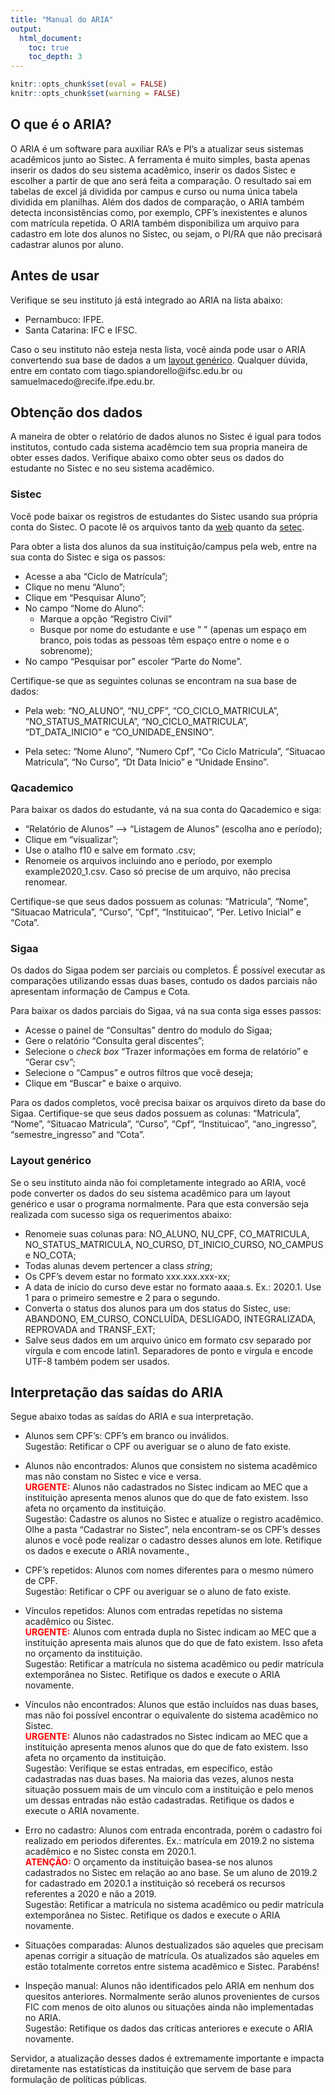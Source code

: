 ```yaml
---
title: "Manual do ARIA"
output:
  html_document:
    toc: true
    toc_depth: 3
---
```


```r
knitr::opts_chunk$set(eval = FALSE)
knitr::opts_chunk$set(warning = FALSE)
```

## O que é o ARIA?

O ARIA é um software para auxiliar RA's e PI's a atualizar seus sistemas acadêmicos junto ao Sistec. A ferramenta é muito simples, basta apenas inserir os dados do seu sistema acadêmico, inserir os dados Sistec e escolher a partir de que ano será feita a comparação. O resultado sai em tabelas de excel já dividida por campus e curso ou numa única tabela dividida em planilhas.
Além dos dados de comparação, o ARIA também detecta inconsistências como, por exemplo, CPF's inexistentes e alunos com matrícula repetida. O ARIA também disponibiliza um arquivo para cadastro em lote dos alunos no Sistec, ou sejam, o PI/RA que não precisará cadastrar alunos por aluno.   

## Antes de usar

Verifique se seu instituto já está integrado ao ARIA na lista abaixo:

 - Pernambuco: IFPE.
 - Santa Catarina: IFC e IFSC.
 
Caso o seu instituto não esteja nesta lista, você ainda pode usar o ARIA convertendo sua base de dados a um [layout genérico](#generic_rfept). Qualquer dúvida, entre em contato com tiago.spiandorello@ifsc.edu.br ou samuelmacedo@recife.ifpe.edu.br.

## Obtenção dos dados

A maneira de obter o relatório de dados alunos no Sistec é igual para todos institutos, contudo cada sistema acadêmcio tem sua propria maneira de obter esses dados. Verifique abaixo como obter seus os dados do estudante no Sistec e no seu sistema acadêmico. 

### Sistec

Você pode baixar os registros de estudantes do Sistec usando sua própria conta do Sistec. O pacote lê os arquivos tanto da [web](https://sistec.mec.gov.br/) quanto da  [setec](http://portal.mec.gov.br/setec-secretaria-de-educacao-profissional-e-tecnologica). 

Para obter a lista dos alunos da sua instituição/campus pela web, entre na sua conta do Sistec e siga os passos:
 
- Acesse a aba "Ciclo de Matrícula";
- Clique no menu "Aluno";
- Clique em "Pesquisar Aluno";
- No campo "Nome do Aluno":
	- Marque a opção "Registro Civil"
	- Busque por nome do estudante e use " " (apenas um espaço em branco, pois todas as pessoas têm espaço entre o nome e o sobrenome);
- No campo "Pesquisar por" escoler "Parte do Nome".

Certifique-se que as seguintes colunas se encontram na sua base de dados: 

 - Pela web: "NO_ALUNO", "NU_CPF", "CO_CICLO_MATRICULA", "NO_STATUS_MATRICULA", "NO_CICLO_MATRICULA", "DT_DATA_INICIO" e "CO_UNIDADE_ENSINO".

 - Pela setec: "Nome Aluno", "Numero Cpf", "Co Ciclo Matricula", "Situacao Matricula", "No Curso", "Dt Data Inicio" e "Unidade Ensino".

### Qacademico

Para baixar os dados do estudante, vá na sua conta do Qacademico e siga:

 - "Relatório de Alunos" --> "Listagem de Alunos" (escolha ano e período);
 - Clique em "visualizar";
 - Use o atalho f10 e salve em formato .csv;
 - Renomeie os arquivos incluindo ano e período, por exemplo example2020_1.csv. Caso só precise de um arquivo, não precisa renomear.

Certifique-se que seus dados possuem as colunas: "Matricula", "Nome", "Situacao Matricula", "Curso", "Cpf", "Instituicao", "Per. Letivo Inicial" e "Cota".

### Sigaa

Os dados do Sigaa podem ser parciais ou completos. É possível executar as comparações utilizando essas duas bases, contudo os dados parciais não apresentam informação de Campus e Cota.

Para baixar os dados parciais do Sigaa, vá na sua conta siga esses passos:

 - Acesse o painel de "Consultas" dentro do modulo do Sigaa;
 - Gere o relatório "Consulta geral discentes";
 - Selecione o *check box* "Trazer informações em forma de relatório" e "Gerar csv";
 - Selecione o "Campus" e outros filtros que você deseja;
 - Clique em "Buscar" e baixe o arquivo. 

Para os dados completos, você precisa baixar os arquivos direto da base do Sigaa. Certifique-se que seus dados possuem as colunas: "Matricula", "Nome", "Situacao Matricula", 
"Curso", "Cpf", "Instituicao", "ano_ingresso", "semestre_ingresso" and "Cota". 

### Layout genérico{#generic_rfept}

Se o seu instituto ainda não foi completamente integrado ao ARIA, você pode converter os dados do seu sistema acadêmico para um layout genérico e usar o programa normalmente. Para que esta conversão seja realizada com sucesso siga os requerimentos abaixo:  
  
- Renomeie suas colunas para: NO_ALUNO, NU_CPF, CO_MATRICULA, NO_STATUS_MATRICULA,
NO_CURSO, DT_INICIO_CURSO, NO_CAMPUS e NO_COTA;
- Todas alunas devem pertencer a class *string*;
- Os CPF's devem estar no formato xxx.xxx.xxx-xx;
- A data de início do curso deve estar no formato aaaa.s. Ex.: 2020.1. Use 1 para o primeiro semestre e 2 para o segundo. 
- Converta o status dos alunos para um dos status do Sistec, use: ABANDONO, EM_CURSO,
CONCLUÍDA, DESLIGADO, INTEGRALIZADA, REPROVADA and TRANSF_EXT;
- Salve seus dados em um arquivo único em formato csv separado por vírgula e com encode latin1. Separadores de ponto e vírgula e encode UTF-8 também podem ser usados. 

## Interpretação das saídas do ARIA

Segue abaixo todas as saídas do ARIA e sua interpretação.

- Alunos sem CPF's: CPF's em branco ou inválidos. </br>
  Sugestão: Retificar o CPF ou averiguar se o aluno de fato existe.
  
- Alunos não encontrados: Alunos que consistem no sistema acadêmico mas não constam no Sistec e vice e versa. </br>
  <font color=#FF0000><b>URGENTE:</b></font> Alunos não cadastrados no Sistec indicam ao MEC que a instituição apresenta menos alunos que do que de fato existem. Isso afeta no orçamento da instituição. </br>
 Sugestão: Cadastre os alunos no Sistec e atualize o registro acadêmico. Olhe a pasta "Cadastrar no Sistec", nela encontram-se os CPF's desses alunos e você pode realizar o cadastro  desses alunos em lote. Retifique os dados e execute o ARIA novamente.,

- CPF's repetidos: Alunos com nomes diferentes para o mesmo número de CPF. </br>
 Sugestão: Retificar o CPF ou averiguar se o aluno de fato existe.
 
- Vínculos repetidos: Alunos com entradas repetidas no sistema acadêmico ou Sistec. </br>
 <font color=#FF0000><b>URGENTE:</b></font> Alunos com entrada dupla no Sistec indicam ao MEC que a instituição apresenta mais alunos que do que de fato existem. Isso afeta no orçamento da instituição. </br> 
 Sugestão: Retificar a matrícula no sistema acadêmico ou pedir matrícula extemporânea no Sistec. Retifique os dados e execute o ARIA novamente.

- Vínculos não encontrados: Alunos que estão incluídos nas duas bases, mas não foi possível encontrar o equivalente do sistema acadêmico no Sistec.</br>
 <font color=#FF0000><b>URGENTE:</b></font> Alunos não cadastrados no Sistec indicam ao MEC que a instituição apresenta menos alunos que do que de fato existem. Isso afeta no orçamento da instituição. </br>
 Sugestão: Verifique se estas entradas, em específico, estão cadastradas nas duas bases. Na maioria das vezes, alunos nesta situação possuem mais de um vínculo com a instituição e pelo menos um dessas entradas não estão cadastradas. Retifique os dados e execute o ARIA novamente.

- Erro no cadastro: Alunos com entrada encontrada, porém o cadastro foi realizado em periodos diferentes. Ex.: matrícula em 2019.2 no sistema acadêmico e no Sistec consta em 2020.1. </br>
 <font color=#FF0000><b>ATENÇÃO:</b></font> O orçamento da instituição basea-se nos alunos cadastrados no Sistec em relação ao ano base. Se um aluno de 2019.2 for cadastrado em 2020.1 a instituição só receberá os recursos referentes a 2020 e não a 2019. </br>
 Sugestão: Retificar a matrícula no sistema acadêmico ou pedir matrícula extemporânea no Sistec. Retifique os dados e execute o ARIA novamente.

- Situações comparadas: Alunos destualizados são aqueles que precisam apenas corrigir a situação de matrícula. Os atualizados são aqueles em estão totalmente corretos entre sistema acadêmico e Sistec. Parabéns!

- Inspeção manual: Alunos não identificados pelo ARIA em nenhum dos quesitos anteriores.  Normalmente serão alunos provenientes de cursos FIC com menos de oito alunos ou situações ainda não implementadas no ARIA. </br>
 Sugestão: Retifique os dados das críticas anteriores e execute o ARIA novamente.

Servidor, a atualização desses dados é extremamente importante e impacta diretamente nas estatísticas da instituição que servem de base para formulação de políticas públicas.


